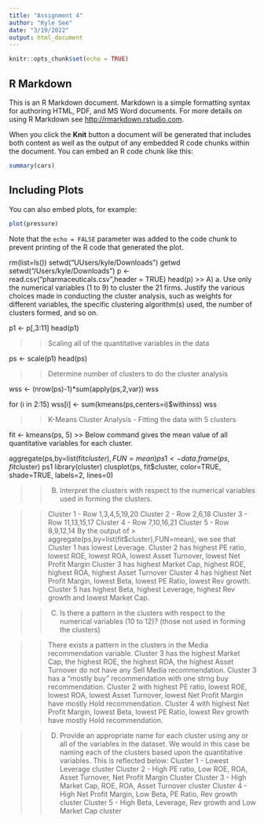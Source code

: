 ```yaml
---
title: "Assignment 4"
author: "Kyle See"
date: "3/19/2022"
output: html_document
---
```


```r
knitr::opts_chunk$set(echo = TRUE)
```

## R Markdown

This is an R Markdown document. Markdown is a simple formatting syntax for authoring HTML, PDF, and MS Word documents. For more details on using R Markdown see <http://rmarkdown.rstudio.com>.

When you click the **Knit** button a document will be generated that includes both content as well as the output of any embedded R code chunks within the document. You can embed an R code chunk like this:

```r
summary(cars)
```

## Including Plots

You can also embed plots, for example:

```r
plot(pressure)
```

Note that the `echo = FALSE` parameter was added to the code chunk to prevent printing of the R code that generated the plot.

rm(list=ls())
setwd("UUsers/kyle/Downloads")
getwd
setwd("/Users/kyle/Downloads")
p <- read.csv("pharmaceuticals.csv",header = TRUE)
head(p)
>> A) a. Use only the numerical variables (1 to 9) to cluster the 21 firms. Justify the various choices made in 
conducting the cluster analysis, such as weights for different variables, the specific clustering algorithm(s) 
used, the number of clusters formed, and so on. 

p1 <- p[,3:11]
head(p1)

>>Scaling all of the quantitative variables in the data

ps <- scale(p1)
head(ps)

>> Determine number of clusters to do the cluster analysis

wss <- (nrow(ps)-1)*sum(apply(ps,2,var))
wss

for (i in 2:15) wss[i] <- sum(kmeans(ps,centers=i)$withinss)
wss

>> K-Means Cluster Analysis - Fitting the data with 5 clusters

fit <- kmeans(ps, 5)
>> Below command gives the mean value of all quantitative variables for each cluster.

aggregate(ps,by=list(fit$cluster),FUN=mean)
ps1 <- data.frame(ps, fit$cluster)
ps1
library(cluster)
clusplot(ps, fit$cluster, color=TRUE, shade=TRUE, labels=2, lines=0)

>> B) Interpret the clusters with respect to the numerical variables used in forming the clusters. 

>> Cluster 1 - Row 1,3,4,5,19,20
Cluster 2 - Row 2,6,18
Cluster 3 - Row 11,13,15,17
Cluster 4 - Row 7,10,16,21
Cluster 5 - Row 8,9,12,14
By the output of > aggregate(ps,by=list(fit$cluster),FUN=mean), we see that
Cluster 1 has lowest Leverage.
Cluster 2 has highest PE ratio, lowest ROE, lowest ROA, lowest Asset Turnover, lowest Net Profit Margin
Cluster 3 has highest Market Cap, highest ROE, highest ROA, highest Asset Turnover
Cluster 4 has highest Net Profit Margin, lowest Beta, lowest PE Ratio, lowest Rev growth.
Cluster 5 has highest Beta, highest Leverage, highest Rev growth and lowest Market Cap.

>> C) Is there a pattern in the clusters with respect to the numerical variables (10 to 12)? (those not used in 
forming the clusters) 

>> There exists a pattern in the clusters in the Media recommendation variable. Cluster 3 has the highest Market Cap, the highest ROE, the highest ROA, the highest Asset Turnover do not have any Sell Media recommendation. Cluster 3 has a "mostly buy" recommendation with one strng buy recommendation. Cluster 2 with highest PE ratio, lowest ROE, lowest ROA, lowest Asset Turnover, lowest Net Profit Margin have mostly Hold recommendation. Cluster 4 with highest Net Profit Margin, lowest Beta, lowest PE Ratio, lowest Rev growth have mostly Hold recommendation.

>> D) Provide an appropriate name for each cluster using any or all of the variables in the dataset. 
>> We would in this case be naming each of the clusters based upon the quantitative variables. This is reflected below: 
Cluster 1 - Lowest Leverage cluster
Cluster 2 - High PE ratio, Low ROE, ROA, Asset Turnover, Net Profit Margin Cluster
Cluster 3 - High Market Cap, ROE, ROA, Asset Turnover cluster
Cluster 4 - High Net Profit Margin, Low Beta, PE Ratio, Rev growth cluster
Cluster 5 - High Beta, Leverage, Rev growth and Low Market Cap cluster
